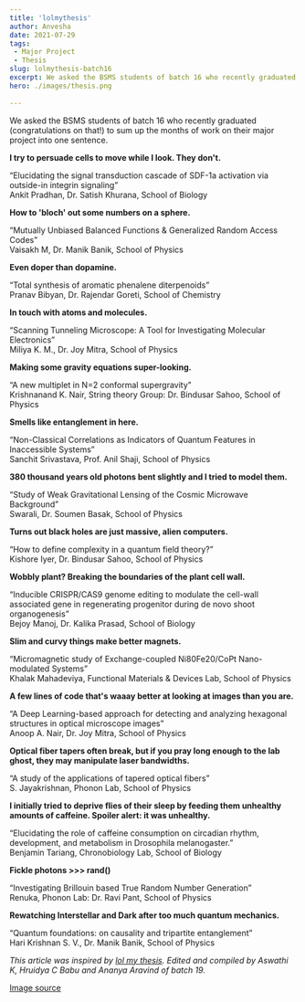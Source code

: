 ---
title: 'lolmythesis'
author: Anvesha  
date: 2021-07-29
tags:   
 - Major Project  
 - Thesis  
slug: lolmythesis-batch16
excerpt: We asked the BSMS students of batch 16 who recently graduated to sum up the months of work on their major project into one sentence. 
hero: ./images/thesis.png
 
---

We asked the BSMS students of batch 16 who recently graduated (congratulations on that!) to sum up the months of work on their major project into one sentence. 

 **I try to persuade cells to move while I look. They don't.**

“Elucidating the signal transduction cascade of SDF-1a activation via outside-in integrin signaling”  
Ankit Pradhan, Dr. Satish Khurana, School of Biology

**How to 'bloch' out some numbers on a sphere.**

“Mutually Unbiased Balanced Functions & Generalized Random Access Codes”  
Vaisakh M, Dr. Manik Banik, School of Physics

**Even doper than dopamine.**

“Total synthesis of aromatic phenalene diterpenoids”   
Pranav Bibyan, Dr. Rajendar Goreti, School of Chemistry

**In touch with atoms and molecules.**

“Scanning Tunneling Microscope: A Tool for Investigating Molecular Electronics”  
Miliya K. M., Dr. Joy Mitra, School of Physics

**Making some gravity equations super-looking.**

“A new multiplet in N=2 conformal supergravity"  
Krishnanand K. Nair, String theory Group: Dr. Bindusar Sahoo, School of Physics

**Smells like entanglement in here.**

“Non-Classical Correlations as Indicators of Quantum Features in Inaccessible Systems”  
Sanchit Srivastava, Prof. Anil Shaji, School of Physics


 **380 thousand years old photons bent slightly and I tried to model them.**

“Study of Weak Gravitational Lensing of the Cosmic Microwave Background”  
Swarali, Dr. Soumen Basak, School of Physics

**Turns out black holes are just massive, alien computers.**

“How to define complexity in a quantum field theory?”  
Kishore Iyer, Dr. Bindusar Sahoo, School of Physics

**Wobbly plant? Breaking the boundaries of the plant cell wall.**

“Inducible CRISPR/CAS9 genome editing to modulate the cell-wall associated gene in regenerating progenitor during de novo shoot organogenesis”  
Bejoy Manoj, Dr. Kalika Prasad, School of Biology

**Slim and curvy things make better magnets.**

“Micromagnetic study of Exchange-coupled Ni80Fe20/CoPt Nano-modulated Systems”  
Khalak Mahadeviya, Functional Materials & Devices Lab, School of Physics
 
**A few lines of code that's waaay better at looking at images than you are.**

“A Deep Learning-based approach for detecting and analyzing hexagonal structures in optical microscope images”  
Anoop A. Nair, Dr. Joy Mitra, School of Physics

**Optical fiber tapers often break, but if you pray long enough to the lab ghost, they may manipulate laser bandwidths.**

“A study of the applications of tapered optical fibers”  
S. Jayakrishnan, Phonon Lab, School of Physics

**I initially tried to deprive flies of their sleep by feeding them unhealthy amounts of caffeine. Spoiler alert: it was unhealthy.**

“Elucidating the role of caffeine consumption on circadian rhythm, development, and metabolism in Drosophila melanogaster.”  
Benjamin Tariang, Chronobiology Lab, School of Biology

**Fickle photons >>> rand()**

“Investigating Brillouin based True Random Number Generation”  
Renuka, Phonon Lab: Dr. Ravi Pant, School of Physics

**Rewatching Interstellar and Dark after too much quantum mechanics.**

“Quantum foundations: on causality and tripartite entanglement”  
Hari Krishnan S. V., Dr. Manik Banik, School of Physics

*This article was inspired by [lol my thesis](https://lolmythesis.com). Edited and compiled by Aswathi K, Hruidya C Babu and Ananya Aravind of batch 19.*

[Image source](https://www.businesswire.com/news/home/20201026005071/en/Thesis-Accelerates-Growth-with-Acquisition-of-Bonfire-Marketing-Assets)

 














